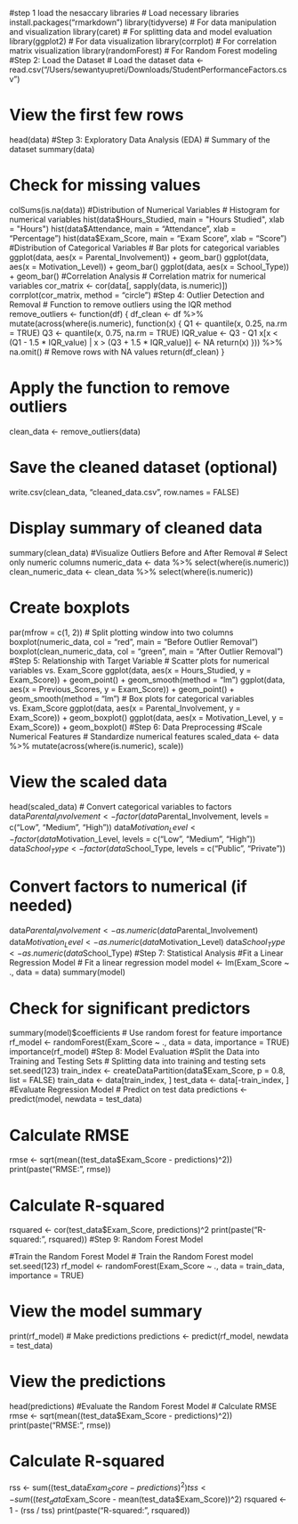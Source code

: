 #step 1 load the nesaccary libraries
# Load necessary libraries
install.packages("rmarkdown")
library(tidyverse)  # For data manipulation and visualization
library(caret)      # For splitting data and model evaluation
library(ggplot2)    # For data visualization
library(corrplot)   # For correlation matrix visualization
library(randomForest) # For Random Forest modeling
#Step 2: Load the Dataset
# Load the dataset
data <- read.csv("/Users/sewantyupreti/Downloads/StudentPerformanceFactors.csv")

# View the first few rows
head(data)
#Step 3: Exploratory Data Analysis (EDA)
# Summary of the dataset
summary(data)

# Check for missing values
colSums(is.na(data))
#Distribution of Numerical Variables
# Histogram for numerical variables
hist(data$Hours_Studied, main = "Hours Studied", xlab = "Hours")
hist(data$Attendance, main = "Attendance", xlab = "Percentage")
hist(data$Exam_Score, main = "Exam Score", xlab = "Score")
#Distribution of Categorical Variables
# Bar plots for categorical variables
ggplot(data, aes(x = Parental_Involvement)) + geom_bar()
ggplot(data, aes(x = Motivation_Level)) + geom_bar()
ggplot(data, aes(x = School_Type)) + geom_bar()
#Correlation Analysis
# Correlation matrix for numerical variables
cor_matrix <- cor(data[, sapply(data, is.numeric)])
corrplot(cor_matrix, method = "circle")
#Step 4: Outlier Detection and Removal
# Function to remove outliers using the IQR method
remove_outliers <- function(df) {
  df_clean <- df %>%
    mutate(across(where(is.numeric), function(x) {
      Q1 <- quantile(x, 0.25, na.rm = TRUE)
      Q3 <- quantile(x, 0.75, na.rm = TRUE)
      IQR_value <- Q3 - Q1
      x[x < (Q1 - 1.5 * IQR_value) | x > (Q3 + 1.5 * IQR_value)] <- NA
      return(x)
    })) %>%
    na.omit()  # Remove rows with NA values
  return(df_clean)
}

# Apply the function to remove outliers
clean_data <- remove_outliers(data)

# Save the cleaned dataset (optional)
write.csv(clean_data, "cleaned_data.csv", row.names = FALSE)

# Display summary of cleaned data
summary(clean_data)
#Visualize Outliers Before and After Removal
# Select only numeric columns
numeric_data <- data %>% select(where(is.numeric))
clean_numeric_data <- clean_data %>% select(where(is.numeric))

# Create boxplots
par(mfrow = c(1, 2))  # Split plotting window into two columns
boxplot(numeric_data, col = "red", main = "Before Outlier Removal")
boxplot(clean_numeric_data, col = "green", main = "After Outlier Removal")
#Step 5: Relationship with Target Variable
# Scatter plots for numerical variables vs. Exam_Score
ggplot(data, aes(x = Hours_Studied, y = Exam_Score)) + geom_point() + geom_smooth(method = "lm")
ggplot(data, aes(x = Previous_Scores, y = Exam_Score)) + geom_point() + geom_smooth(method = "lm")
# Box plots for categorical variables vs. Exam_Score
ggplot(data, aes(x = Parental_Involvement, y = Exam_Score)) + geom_boxplot()
ggplot(data, aes(x = Motivation_Level, y = Exam_Score)) + geom_boxplot()
#Step 6: Data Preprocessing
#Scale Numerical Features
# Standardize numerical features
scaled_data <- data %>% mutate(across(where(is.numeric), scale))

# View the scaled data
head(scaled_data)
# Convert categorical variables to factors
data$Parental_Involvement <- factor(data$Parental_Involvement, levels = c("Low", "Medium", "High"))
data$Motivation_Level <- factor(data$Motivation_Level, levels = c("Low", "Medium", "High"))
data$School_Type <- factor(data$School_Type, levels = c("Public", "Private"))

# Convert factors to numerical (if needed)
data$Parental_Involvement <- as.numeric(data$Parental_Involvement)
data$Motivation_Level <- as.numeric(data$Motivation_Level)
data$School_Type <- as.numeric(data$School_Type)
#Step 7: Statistical Analysis
#Fit a Linear Regression Model
# Fit a linear regression model
model <- lm(Exam_Score ~ ., data = data)
summary(model)

# Check for significant predictors
summary(model)$coefficients
# Use random forest for feature importance
rf_model <- randomForest(Exam_Score ~ ., data = data, importance = TRUE)
importance(rf_model)
#Step 8: Model Evaluation
#Split the Data into Training and Testing Sets
# Splitting data into training and testing sets
set.seed(123)
train_index <- createDataPartition(data$Exam_Score, p = 0.8, list = FALSE)
train_data <- data[train_index, ]
test_data <- data[-train_index, ]
#Evaluate Regression Model
# Predict on test data
predictions <- predict(model, newdata = test_data)

# Calculate RMSE
rmse <- sqrt(mean((test_data$Exam_Score - predictions)^2))
print(paste("RMSE:", rmse))

# Calculate R-squared
rsquared <- cor(test_data$Exam_Score, predictions)^2
print(paste("R-squared:", rsquared))
#Step 9: Random Forest Model

#Train the Random Forest Model
# Train the Random Forest model
set.seed(123)
rf_model <- randomForest(Exam_Score ~ ., data = train_data, importance = TRUE)

# View the model summary
print(rf_model)
# Make predictions
predictions <- predict(rf_model, newdata = test_data)

# View the predictions
head(predictions)
#Evaluate the Random Forest Model
# Calculate RMSE
rmse <- sqrt(mean((test_data$Exam_Score - predictions)^2))
print(paste("RMSE:", rmse))

# Calculate R-squared
rss <- sum((test_data$Exam_Score - predictions)^2)
tss <- sum((test_data$Exam_Score - mean(test_data$Exam_Score))^2)
rsquared <- 1 - (rss / tss)
print(paste("R-squared:", rsquared))
